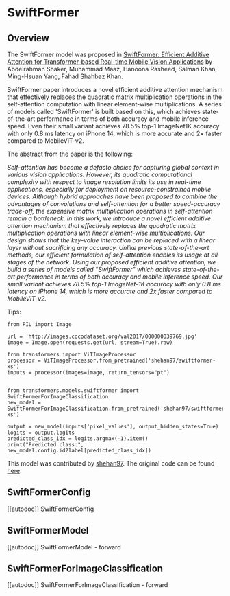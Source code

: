 <!--Copyright 2023 The HuggingFace Team. All rights reserved.

Licensed under the Apache License, Version 2.0 (the "License"); you may not use this file except in compliance with
the License. You may obtain a copy of the License at

http://www.apache.org/licenses/LICENSE-2.0

Unless required by applicable law or agreed to in writing, software distributed under the License is distributed on
an "AS IS" BASIS, WITHOUT WARRANTIES OR CONDITIONS OF ANY KIND, either express or implied. See the License for the
specific language governing permissions and limitations under the License.
-->

# SwiftFormer

## Overview

The SwiftFormer model was proposed in [SwiftFormer: Efficient Additive Attention for Transformer-based Real-time Mobile Vision Applications](https://arxiv.org/abs/2303.15446) by Abdelrahman Shaker, Muhammad Maaz, Hanoona Rasheed, Salman Khan, Ming-Hsuan Yang, Fahad Shahbaz Khan.

SwiftFormer paper introduces a novel efficient additive attention mechanism that effectively replaces the quadratic matrix multiplication operations in the self-attention computation with linear element-wise multiplications. A series of models called 'SwiftFormer' is built based on this, which achieves state-of-the-art performance in terms of both accuracy and mobile inference speed. Even their small variant achieves 78.5% top-1 ImageNet1K accuracy with only 0.8 ms latency on iPhone 14, which is more accurate and 2× faster compared to MobileViT-v2.

The abstract from the paper is the following:

*Self-attention has become a defacto choice for capturing global context in various vision applications. However, its quadratic computational complexity with respect to image resolution limits its use in real-time applications, especially for deployment on resource-constrained mobile devices. Although hybrid approaches have been proposed to combine the advantages of convolutions and self-attention for a better speed-accuracy trade-off, the expensive matrix multiplication operations in self-attention remain a bottleneck. In this work, we introduce a novel efficient additive attention mechanism that effectively replaces the quadratic matrix multiplication operations with linear element-wise multiplications. Our design shows that the key-value interaction can be replaced with a linear layer without sacrificing any accuracy. Unlike previous state-of-the-art methods, our efficient formulation of self-attention enables its usage at all stages of the network. Using our proposed efficient additive attention, we build a series of models called "SwiftFormer" which achieves state-of-the-art performance in terms of both accuracy and mobile inference speed. Our small variant achieves 78.5% top-1 ImageNet-1K accuracy with only 0.8 ms latency on iPhone 14, which is more accurate and 2x faster compared to MobileViT-v2.*

Tips:

    from PIL import Image

    url = 'http://images.cocodataset.org/val2017/000000039769.jpg'
    image = Image.open(requests.get(url, stream=True).raw)

    from transformers import ViTImageProcessor
    processor = ViTImageProcessor.from_pretrained('shehan97/swiftformer-xs')
    inputs = processor(images=image, return_tensors="pt")


    from transformers.models.swiftformer import SwiftFormerForImageClassification
    new_model = SwiftFormerForImageClassification.from_pretrained('shehan97/swiftformer-xs')

    output = new_model(inputs['pixel_values'], output_hidden_states=True)
    logits = output.logits
    predicted_class_idx = logits.argmax(-1).item()
    print("Predicted class:", new_model.config.id2label[predicted_class_idx])


This model was contributed by [shehan97](https://huggingface.co/shehan97).
The original code can be found [here](https://github.com/Amshaker/SwiftFormer).


## SwiftFormerConfig

[[autodoc]] SwiftFormerConfig

## SwiftFormerModel

[[autodoc]] SwiftFormerModel
    - forward

## SwiftFormerForImageClassification

[[autodoc]] SwiftFormerForImageClassification
    - forward
